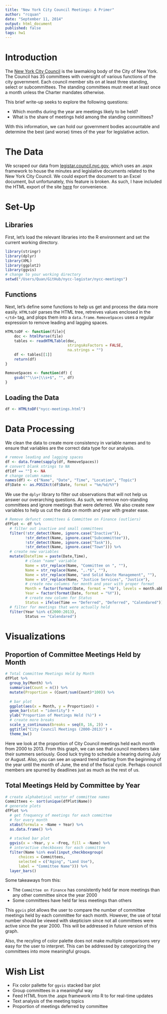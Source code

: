 ```yaml
---
title: "New York City Council Meetings: A Primer"
author: "rcquan"
date: "September 11, 2014"
output: html_document
published: false
tags: hw1
---
```


# Introduction

The [New York City Council](http://council.nyc.gov/html/home/home.shtml) is the lawmaking body of the City of New York. The Council has 35 committees with oversight of various functions of the city government. Each council member sits on at least three standing, select or subcommittees. The standing committees must meet at least once a month unless the Charter mandates otherwise.

This brief write-up seeks to explore the following questions:

* Which months during the year are meetings likely to be held?
* What is the share of meetings held among the standing committees?

With this information, we can hold our government bodies accountable and determine the best (and worse) times of the year for legislative action.

# The Data

We scraped our data from [legistar.council.nyc.gov](legistar.council.nyc.gov), which uses an .aspx framework to house the minutes and legislative documents related to the New York City Council. We could export the document to an Excel document, but unfortunately, this feature is broken. As such, I have included the HTML export of the site [here](https://www.dropbox.com/s/356ccfd2o3zmt3p/nycc-meetings.html?dl=0) for convenience.

# Set-Up

## Libraries

First, let's load the relevant libraries into the R environment and set the current working directory.


```r
library(stringr)
library(dplyr)
library(XML)
library(ggplot2)
library(ggvis)
# change to your working directory
setwd("/Users/Quan/GitHub/nycc-legistar/nycc-meetings")
```

## Functions

Next, let's define some functions to help us get and process the data more easily. `HTMLtoDF` parses the HTML tree, retreives values enclosed in the `</td>` tag, and plops them into a `data.frame`. `RemoveSpaces` uses a regular expression to remove leading and lagging spaces.

```r
HTMLtoDF <- function(file){
    doc <- htmlParse(file)
    tables <- readHTMLTable(doc, 
                            stringsAsFactors = FALSE,
                            na.strings = "")
    df <- tables[[1]]
    return(df)
}

RemoveSpaces <- function(df) {
    gsub("^\\s+|\\s+$", "", df)
}
```

## Loading the Data

```r
df <- HTMLtoDF("nycc-meetings.html")
```

# Data Processing

We clean the data to create more consistency in variable names and to ensure that variables are the correct data type for our analysis.

```r
# remove leading and lagging spaces
df <- data.frame(sapply(df, RemoveSpaces))
# convert blank strings to NA
df[df == ""] <- NA
# change column names
names(df) <- c("Name", "Date", "Time", "Location", "Topic")
df$Date <- as.POSIXct(df$Date, format = "%m/%d/%Y")
```

We use the `dplyr` library to filter out observations that will not help us answer our overarching questions. As such, we remove non-standing committees and ignore meetings that were deferred. We also create new variables to help us cut the data on month and year with greater ease.

```r
# Remove defunct committees & Committee on Finance (outliers)
dfPlot <- df %>%
  # filter out inactive and small committees
  filter(!str_detect(Name, ignore.case("Inactive")),
         !str_detect(Name, ignore.case("Subcommittee")),
         !str_detect(Name, ignore.case("Task")),
         !str_detect(Name, ignore.case("Town"))) %>%
  # create new variables
  mutate(DateTime = paste(Date,Time),
         # clean "name" variable
         Name = str_replace(Name, "Committee on ", ""),
         Name = str_replace(Name, ",.*$", ""),
         Name = str_replace(Name, "and Solid Waste Management", ""),
         Name = str_replace(Name, "Justice Services", "Justice"),
         # create new columns for month and year with proper format
         Month = factor(format(Date, format = "%b"), levels = month.abb),
         Year = factor(format(Date, format = "%Y")),
         # create new column for Status
         Status = ifelse(Time == "Deferred", "Deferred", "Calendared")) %>%
  # filter for meetings that were actually held
  filter(Year %in% c(2000:2013),
         Status == "Calendared")
```

# Visualizations

## Proportion of Committee Meetings Held by Month

```r
# Total Committee Meetings Held by Month
dfPlot %>%
  group_by(Month) %>%
  summarise(Count = n()) %>%
  mutate(Proportion = (Count/sum(Count)*100)) %>%
  
  # bar plot
  ggplot(aes(x = Month, y = Proportion)) +
  geom_bar(stat = "identity") +
  ylab("Proportion of Meetings Held (%)") +
  # create more breaks
  scale_y_continuous(breaks = seq(0, 16, 2)) +
  ggtitle("City Council Meetings (2000-2013)") +
  theme_bw()
```

Here we look at the proportion of City Council meetings held each month from 2000 to 2013. From this graph, we can see that council members take their summers seriously. Good luck trying to schedule a hearing during July or August. Also, you can see an upward trend starting from the beginning of the year until the month of June, the end of the fiscal cycle. Perhaps council members are spurred by deadlines just as much as the rest of us.

## Total Meetings Held by Committee by Year

```r
# create alphabetical vector of committee names 
Committees <- sort(unique(dfPlot$Name))
# generate plots
dfPlot %>%
  # get frequency of meetings for each committee
  # for every month
  xtabs(formula = ~Name + Year) %>%
  as.data.frame() %>%
  
  # stacked bar plot
  ggvis(x = ~Year, y = ~Freq, fill = ~Name) %>%
  # interactive checkboxes for each committee
  filter(Name %in% eval(input_checkboxgroup(
      choices = Committees,
      selected = c("Aging", "Land Use"),
      label = "Committee Name"))) %>%
  layer_bars()
```

Some takeaways from this: 

* The `Committee on Finance` has consistently held far more meetings than any other committee since the year 2000
* Some committees have held far less meetings than others

This `ggvis` plot allows the user to compare the number of committee meetings held by each committee for each month. However, the use of total number should be viewed with skepticism since not all committees were active since the year 2000. This will be addressed in future version of this graph. 

Also, the recyling of color palette does not make multiple comparisons very easy for the user to interpret. This can be addressed by categorizing the committees into more meaningful groups.

# Wish List

* Fix color pallette for `ggvis` stacked bar plot
* Group committees in a meaningful way
* Feed HTML from the .aspx framework into R to for real-time updates
* Text analysis of the meeting topics
* Proportion of meetings deferred by committee
